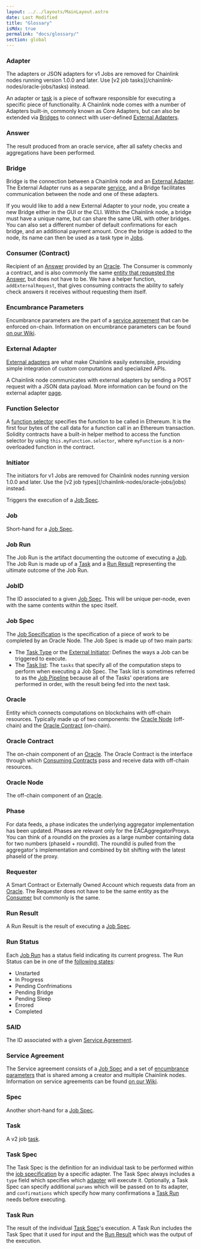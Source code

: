 ```yaml
---
layout: ../../layouts/MainLayout.astro
date: Last Modified
title: "Glossary"
isMdx: true
permalink: "docs/glossary/"
section: global
---
```



### Adapter

<Aside type="danger" title="">
  The adapters or JSON adapters for v1 Jobs are removed for Chainlink nodes running version 1.0.0 and later. Use [v2 job
  tasks](/chainlink-nodes/oracle-jobs/tasks) instead.
</Aside>

An adapter or [task](#task) is a piece of software responsible for executing a specific piece of functionality. A Chainlink node comes with a number of Adapters built-in, commonly known as Core Adapters, but can also be extended via [Bridges](/chainlink-nodes/external-adapters/node-operators) to connect with user-defined [External Adapters](#external-adapter).

### Answer

The result produced from an oracle service, after all safety checks and aggregations have been performed.

### Bridge

Bridge is the connection between a Chainlink node and an [External Adapter](#external-adapter). The External Adapter runs as a separate [service](https://en.wikipedia.org/wiki/Service-oriented_architecture), and a Bridge facilitates communication between the node and one of these adapters.

If you would like to add a new External Adapter to your node, you create a new Bridge either in the GUI or the CLI. Within the Chainlink node, a bridge must have a unique name, but can share the same URL with other bridges. You can also set a different number of default confirmations for each bridge, and an additional payment amount. Once the bridge is added to the node, its name can then be used as a task type in [Jobs](/chainlink-nodes/oracle-jobs/jobs).

### Consumer (Contract)

Recipient of an [Answer](#answer) provided by an [Oracle](#oracle). The Consumer is commonly a contract, and is also commonly the same [entity that requested the Answer](#requester), but does not have to be. We have a helper function, ` addExternalRequest`, that gives consuming contracts the ability to safely check answers it receives without requesting them itself.

### Encumbrance Parameters

Encumbrance parameters are the part of a [service agreement](#service-agreement) that can be enforced on-chain. Information on encumbrance parameters can be found <a href="https://github.com/smartcontractkit/chainlink/wiki/Service-Agreements-and-the-Coordinator-Contract" target="_blank">on our Wiki</a>.

### External Adapter

[External adapters](https://github.com/smartcontractkit/chainlink/wiki/External-Adapters) are what make Chainlink easily extensible, providing simple integration of custom computations and specialized APIs.

A Chainlink node communicates with external adapters by sending a POST request with a JSON data payload. More information can be found on the external adapter [page](/chainlink-nodes/external-adapters/external-adapters).

### Function Selector

A [function selector](https://docs.soliditylang.org/en/develop/abi-spec.html#function-selector) specifies the function to be called in Ethereum. It is the first four bytes of the call data for a function call in an Ethereum transaction. Solidity contracts have a built-in helper method to access the function selector by using `this.myFunction.selector`, where `myFunction` is a non-overloaded function in the contract.

### Initiator

<Aside type="danger" title="">
  The initiators for v1 Jobs are removed for Chainlink nodes running version 1.0.0 and later. Use the [v2 job
  types](/chainlink-nodes/oracle-jobs/jobs) instead.
</Aside>

Triggers the execution of a [Job Spec](#job-spec).

### Job

Short-hand for a [Job Spec](#job-spec).

### Job Run

The Job Run is the artifact documenting the outcome of executing a [Job](#job). The Job Run is made up of a [Task](#task) and a [Run Result](#run-result) representing the ultimate outcome of the Job Run.

### JobID

The ID associated to a given [Job Spec](#job-spec). This will be unique per-node, even with the same contents within the spec itself.

### Job Spec

The [Job Specification](/chainlink-nodes/oracle-jobs/jobs) is the specification of a piece of work to be completed by an Oracle Node. The Job Spec is made up of two main parts:

- The [Task Type](/chainlink-nodes/oracle-jobs/jobs#shared-fields) or the [External Initiator](/chainlink-nodes/external-initiators/external-initiators-introduction): Defines the ways a Job can be triggered to execute.
- The [Task list](#task-spec): The `tasks` that specify all of the computation steps to perform when executing a Job Spec. The Task list is sometimes referred to as the [Job Pipeline](/chainlink-nodes/oracle-jobs/tasks/#writing-pipelines) because all of the Tasks' operations are performed in order, with the result being fed into the next task.

### Oracle

Entity which connects computations on blockchains with off-chain resources. Typically made up of two components: the [Oracle Node](#oracle-node) (off-chain) and the [Oracle Contract](#oracle-contract) (on-chain).

### Oracle Contract

The on-chain component of an [Oracle](#oracle). The Oracle Contract is the interface through which [Consuming Contracts](#consumer-contract) pass and receive data with off-chain resources.

### Oracle Node

The off-chain component of an [Oracle](#oracle).

### Phase

For data feeds, a phase indicates the underlying aggregator implementation has been updated. Phases are relevant only for the EACAggregatorProxys. You can think of a roundId on the proxies as a large number containing data for two numbers (phaseId + roundId). The roundId is pulled from the aggregator's implementation and combined by bit shifting with the latest phaseId of the proxy.

### Requester

A Smart Contract or Externally Owned Account which requests data from an [Oracle](#oracle). The Requester does not have to be the same entity as the [Consumer](#consumer-contract) but commonly is the same.

### Run Result

A Run Result is the result of executing a [Job Spec](#job-spec).

### Run Status

Each [Job Run](#job) has a status field indicating its current progress. The Run Status can be in one of the [following states](https://godoc.org/github.com/smartcontractkit/chainlink/core/store/models/#pkg-constants):

- Unstarted
- In Progress
- Pending Confrimations
- Pending Bridge
- Pending Sleep
- Errored
- Completed

### SAID

The ID associated with a given [Service Agreement](#service-agreement).

### Service Agreement

The Service agreement consists of a [Job Spec](#job-spec) and a set of [encumbrance parameters](#encumbrance-parameters) that is shared among a creator and multiple Chainlink nodes. Information on service agreements can be found [on our Wiki](https://github.com/smartcontractkit/chainlink/wiki/Service-Agreements-and-the-Coordinator-Contract).

### Spec

Another short-hand for a [Job Spec](#job-spec).

### Task

A v2 job [task](/chainlink-nodes/oracle-jobs/tasks).

### Task Spec

The Task Spec is the definition for an individual task to be performed within the [job specification](/chainlink-nodes/oracle-jobs/jobs) by a specific adapter. The Task Spec always includes a `type` field which specifies which [adapter](#adapter) will execute it. Optionally, a Task Spec can specify additional `params` which will be passed on to its adapter, and `confirmations` which specify how many confirmations a [Task Run](#task-run) needs before executing.

### Task Run

The result of the individual [Task Spec](#task-spec)'s execution. A Task Run includes the Task Spec that it used for input and the [Run Result](#run-result) which was the output of the execution.
